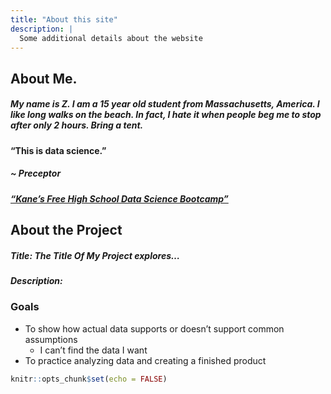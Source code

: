 ```yaml
---
title: "About this site"
description: |
  Some additional details about the website
---
```

## **About Me**.
##### My name is **Z**. I am a 15 year old student from Massachusetts, America. I like long walks on the beach. In fact, I hate it when people beg me to stop after only 2 hours. Bring a tent.
#### "This is data science."  
##### ~ Preceptor
##### ["Kane's Free High School Data Science Bootcamp"](https://bootcamp.davidkane.info)
## **About the Project**
##### Title: *The Title Of My Project* explores...
##### Description:
### **Goals**
* To show how actual data supports or doesn't support common assumptions
   + I can't find the data I want
* To practice analyzing data and creating a finished product

```r
knitr::opts_chunk$set(echo = FALSE)
```

